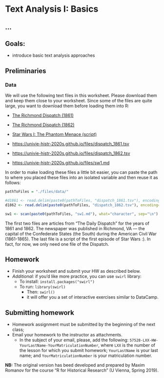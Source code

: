 # Text Analysis I: Basics

## ...

## Goals:{#goals07}

- introduce basic text analysis approaches

## Preliminaries

### Data

We will use the following text files in this worksheet. Please download them and keep them close to your worksheet. Since some of the files are quite large, you want to download them before loading them into R:

* [The Richmond Dispatch (1861)](./files/data/dispatch_1861.tsv)
* [The Richmond Dispatch (1862)](./files/data/dispatch_1862.tsv)
* [Star Wars I: The Phantom Menace (script)](./files/data/sw1.md)

* <https://univie-histr-2020s.github.io/files/dispatch_1861.tsv>
* <https://univie-histr-2020s.github.io/files/dispatch_1862.tsv>
* <https://univie-histr-2020s.github.io/files/sw1.md>

In order to make loading these files a little bit easier, you can paste the path to where you placed these files into an isolated variable and then reuse it as follows:

```r
pathToFiles = "./files/data/"

#d1861 <- read.delim(paste0(pathToFiles, "dispatch_1861.tsv"), encoding="UTF-8", header=TRUE, quote="")
d1862 <- read.delim(paste0(pathToFiles, "dispatch_1862.tsv"), encoding="UTF-8", header=TRUE, quote="")

sw1 <- scan(paste0(pathToFiles, "sw1.md"), what="character", sep="\n")

```

The first two files are articles from "The Daily Dispatch" for the years of 1861 and 1862. The newspaper was published in Richmond, VA --- the capital of the Confederate States (the South) during the American Civil War (1861-1865). The last file is a script of the first episode of Star Wars :). In fact, for now, we only need one file of the Dispatch.



## Homework{#HW07}

- Finish your worksheet and submit your HW as described below.
* *Additional:* if you'd like more practice, you can use `swirl` library:
  * To install: `install.packages("swirl")`
  * To run: `library(swirl)`
    * Then: `swirl()`
    * it will offer you a set of interactive exercises similar to DataCamp.

## Submitting homework{#SHW07}

* Homework assignment must be submitted by the beginning of the next class;
* Email your homework to the instructor as attachments.
	*  In the subject of your email, please, add the following: `57528-LXX-HW-YourLastName-YourMatriculationNumber`, where `LXX` is the number of the lesson for which you submit homework; `YourLastName` is your last name; and `YourMatriculationNumber` is your matriculation number.
	
**NB:** The original version has beed developed and prepared by Maxim Romanov for the course "R for Historical Research" (U Vienna, Spring 2019).